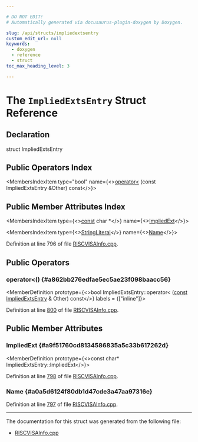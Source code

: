 ```yaml
---

# DO NOT EDIT!
# Automatically generated via docusaurus-plugin-doxygen by Doxygen.

slug: /api/structs/impliedextsentry
custom_edit_url: null
keywords:
  - doxygen
  - reference
  - struct
toc_max_heading_level: 3

---
```





# The `ImpliedExtsEntry` Struct Reference

<DoxygenPage pluginConfig={pluginConfig}>



## Declaration

<CodeBlock>struct ImpliedExtsEntry</CodeBlock>

## Public Operators Index

<MembersIndex>

<MembersIndexItem
  type="bool"
  name={<><a href="#a862bb276edfae5ec5ae23f098baacc56">operator&lt;</a> (const ImpliedExtsEntry &amp;Other) const</>}>
</MembersIndexItem>

</MembersIndex>

## Public Member Attributes Index

<MembersIndex>

<MembersIndexItem
  type={<><a href="/docs/api/files/lib/lib/target/lib/target/aarch64/aarch64promoteconstant-cpp/#a90f8350fecae261c25be85d38b451bff">const</a> char &#42;</>}
  name={<><a href="#a9f51760cd8134586835a5c33b617262d">ImpliedExt</a></>}>
</MembersIndexItem>

<MembersIndexItem
  type={<><a href="/docs/api/classes/llvm/stringliteral">StringLiteral</a></>}
  name={<><a href="#a0a5d6124f80db1d47cde3a47aa97316e">Name</a></>}>
</MembersIndexItem>

</MembersIndex>


Definition at line 796 of file <a href="/docs/api/files/lib/lib/targetparser/riscvisainfo-cpp">RISCVISAInfo.cpp</a>.

<SectionDefinition>

## Public Operators

### operator&lt;() {#a862bb276edfae5ec5ae23f098baacc56}

<MemberDefinition
  prototype={<>bool ImpliedExtsEntry::operator&lt; (<a href="/docs/api/files/lib/lib/target/lib/target/aarch64/aarch64promoteconstant-cpp/#a90f8350fecae261c25be85d38b451bff">const</a> <a href="/docs/api/structs/impliedextsentry">ImpliedExtsEntry</a> &amp; Other) const</>}
  labels = {["inline"]}>

Definition at line <a href="/docs/api/files/lib/lib/targetparser/riscvisainfo-cpp/#l00800">800</a> of file <a href="/docs/api/files/lib/lib/targetparser/riscvisainfo-cpp">RISCVISAInfo.cpp</a>.
</MemberDefinition>

</SectionDefinition>

<SectionDefinition>

## Public Member Attributes

### ImpliedExt {#a9f51760cd8134586835a5c33b617262d}

<MemberDefinition
  prototype={<>const char&#42; ImpliedExtsEntry::ImpliedExt</>}>

Definition at line <a href="/docs/api/files/lib/lib/targetparser/riscvisainfo-cpp/#l00798">798</a> of file <a href="/docs/api/files/lib/lib/targetparser/riscvisainfo-cpp">RISCVISAInfo.cpp</a>.
</MemberDefinition>

### Name {#a0a5d6124f80db1d47cde3a47aa97316e}

<MemberDefinition
  prototype="StringLiteral ImpliedExtsEntry::Name">

Definition at line <a href="/docs/api/files/lib/lib/targetparser/riscvisainfo-cpp/#l00797">797</a> of file <a href="/docs/api/files/lib/lib/targetparser/riscvisainfo-cpp">RISCVISAInfo.cpp</a>.
</MemberDefinition>

</SectionDefinition>

<hr/>

The documentation for this struct was generated from the following file:

<ul>
<li><a href="/docs/api/files/lib/lib/targetparser/riscvisainfo-cpp">RISCVISAInfo.cpp</a></li>
</ul>

</DoxygenPage>
